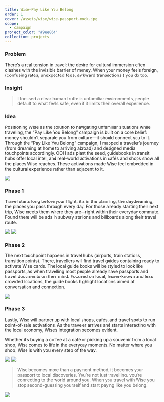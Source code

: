 ```yaml
---
title: Wise—Pay Like You Belong
order: 1
cover: /assets/wise/wise-passport-mock.jpg
scope:
  - campaign
project_color: "#9ee86f"
collection: projects
---
```



### Problem

There’s a real tension in travel: the desire for cultural immersion often clashes with the invisible barrier of money. When your money feels foreign, (confusing rates, unexpected fees, awkward transactions ) you do too.

### Insight

> I focused a clear human truth: in unfamiliar environments, people default to what feels safe, even if it limits their overall experience.

### Idea

Positioning Wise as the solution to navigating unfamiliar situations while traveling, the “Pay Like You Belong” campaign is built on a core belief: money shouldn’t separate you from culture—it should connect you to it. Through the “Pay Like You Belong” campaign, I mapped a traveler’s journey (from dreaming at home to arriving abroad) and designed media touchpoints accordingly. OOH ads plant the seed, guidebooks in transit hubs offer local intel, and real-world activations in cafés and shops show all the places Wise reaches. These activations made Wise feel embedded in the cultural experience rather than adjacent to it.

<YoutubeEmbed id="j9B-eHfk13Q " />

![](/assets/wise/subway-3-poster-mock.jpg)

### Phase 1

Travel starts long before your flight, it's in the planning, the daydreaming, the places you pass through every day. For those already starting their next trip, Wise meets them where they are—right within their everyday commute. Found there will be ads in subway stations and billboards along their travel route.

![](/assets/wise/triposter-ooh.jpg)
![](/assets/wise/traffic-billboard-mock.jpg)

### Phase 2

The next touchpoint happens in travel hubs (airports, train stations, transition points). There, travellers will find travel guides containing ready to activate Wise cards. The local guide books will be styled to look like passports, as when travelling most people already have passports and travel documents on their mind. Focused on local, lesser-known and less crowded locations, the guide books highlight locations aimed at conversation and connection.

![](/assets/wise/wise-passport-mock.jpg)

### Phase 3

Lastly, Wise will partner up with local shops, cafés, and travel spots to run point-of-sale activations. As the traveler arrives and starts interacting with the local economy, Wise’s integration becomes evident.

Whether it’s buying a coffee at a café or picking up a souvenir from a local shop, Wise comes to life in the everyday moments. No matter where you shop, Wise is with you every step of the way.

![](/assets/wise/cash-register-mock.jpeg)
![](/assets/wise/wise-instore-mock.jpg)

> Wise becomes more than a payment method, it becomes your passport to local discoveries. You’re not just travelling, you're connecting to the world around you. When you travel with Wise you stop second-guessing yourself and start paying like you belong.

![](/assets/wise/atm-skin.jpg)

